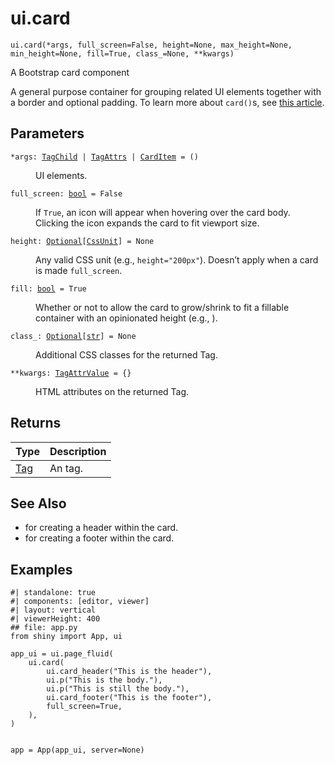 # ui.card { #shiny.ui.card }

`ui.card(*args, full_screen=False, height=None, max_height=None, min_height=None, fill=True, class_=None, **kwargs)`

A Bootstrap card component

A general purpose container for grouping related UI elements together with a border
and optional padding. To learn more about `card()`s, see [this
article](https://rstudio.github.io/bslib/articles/cards.html).

## Parameters

<code><span class="parameter-name">*args</span><span class="parameter-annotation-sep">:</span> <span class="parameter-annotation">[TagChild](`htmltools.TagChild`) \| [TagAttrs](`htmltools.TagAttrs`) \| [CardItem](`shiny.ui._card.CardItem`)</span> <span class="parameter-default-sep">=</span> <span class="parameter-default">()</span></code>

:   UI elements.

<code><span class="parameter-name">full_screen</span><span class="parameter-annotation-sep">:</span> <span class="parameter-annotation">[bool](`bool`)</span> <span class="parameter-default-sep">=</span> <span class="parameter-default">False</span></code>

:   If `True`, an icon will appear when hovering over the card body. Clicking the
    icon expands the card to fit viewport size.

<code><span class="parameter-name">height</span><span class="parameter-annotation-sep">:</span> <span class="parameter-annotation">[Optional](`typing.Optional`)\[[CssUnit](`shiny.ui.css._css_unit.CssUnit`)\]</span> <span class="parameter-default-sep">=</span> <span class="parameter-default">None</span></code>

:   Any valid CSS unit (e.g., `height="200px"`). Doesn't apply when a card is made
    `full_screen`.

<code><span class="parameter-name">fill</span><span class="parameter-annotation-sep">:</span> <span class="parameter-annotation">[bool](`bool`)</span> <span class="parameter-default-sep">=</span> <span class="parameter-default">True</span></code>

:   Whether or not to allow the card to grow/shrink to fit a fillable container with
    an opinionated height (e.g., [](:func:`~shiny.ui.page_fillable`)).

<code><span class="parameter-name">class_</span><span class="parameter-annotation-sep">:</span> <span class="parameter-annotation">[Optional](`typing.Optional`)\[[str](`str`)\]</span> <span class="parameter-default-sep">=</span> <span class="parameter-default">None</span></code>

:   Additional CSS classes for the returned Tag.

<code><span class="parameter-name">**kwargs</span><span class="parameter-annotation-sep">:</span> <span class="parameter-annotation">[TagAttrValue](`htmltools.TagAttrValue`)</span> <span class="parameter-default-sep">=</span> <span class="parameter-default">{}</span></code>

:   HTML attributes on the returned Tag.

## Returns

| Type                   | Description                        |
|------------------------|------------------------------------|
| [Tag](`htmltools.Tag`) | An [](:func:`~shiny.ui.tags.div`) tag. |

## See Also

* [](:func:`~shiny.ui.card_header`) for creating a header within the card.
* [](:func:`~shiny.ui.card_footer`) for creating a footer within the card.

## Examples


```shinylive-python
#| standalone: true
#| components: [editor, viewer]
#| layout: vertical
#| viewerHeight: 400
## file: app.py
from shiny import App, ui

app_ui = ui.page_fluid(
    ui.card(
        ui.card_header("This is the header"),
        ui.p("This is the body."),
        ui.p("This is still the body."),
        ui.card_footer("This is the footer"),
        full_screen=True,
    ),
)


app = App(app_ui, server=None)

```

